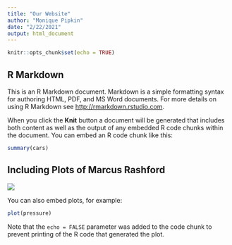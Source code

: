 ```yaml
---
title: "Our Website"
author: "Monique Pipkin"
date: "2/22/2021"
output: html_document
---
```


```r
knitr::opts_chunk$set(echo = TRUE)
```

## R Markdown

This is an R Markdown document. Markdown is a simple formatting syntax for authoring HTML, PDF, and MS Word documents. For more details on using R Markdown see <http://rmarkdown.rstudio.com>.

When you click the **Knit** button a document will be generated that includes both content as well as the output of any embedded R code chunks within the document. You can embed an R code chunk like this:

```r
summary(cars)
```

## Including Plots of Marcus Rashford

![](https://images.complex.com/complex/images/c_fill,dpr_auto,f_auto,q_90,w_1400/fl_lossy,pg_1/gqxggfb1vvt8ktbhrbtm/rashford)

You can also embed plots, for example:

```r
plot(pressure)
```

Note that the `echo = FALSE` parameter was added to the code chunk to prevent printing of the R code that generated the plot.
